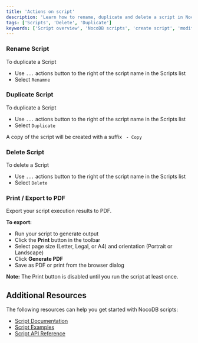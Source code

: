 ```yaml
---
title: 'Actions on script'
description: 'Learn how to rename, duplicate and delete a script in NocoDB.'
tags: ['Scripts', 'Delete', 'Duplicate']
keywords: ['Script overview', 'NocoDB scripts', 'create script', 'modify script', 'delete script']
---
```


### Rename Script

To duplicate a Script
- Use `...` actions button to the right of the script name in the Scripts list
- Select `Renamne`


### Duplicate Script

To duplicate a Script
- Use `...` actions button to the right of the script name in the Scripts list
- Select `Duplicate`

A copy of the script will be created with a suffix ` - Copy`

### Delete Script

To delete a Script
- Use `...` actions button to the right of the script name in the Scripts list
- Select `Delete`

### Print / Export to PDF

Export your script execution results to PDF.

**To export:**
- Run your script to generate output
- Click the **Print** button in the toolbar
- Select page size (Letter, Legal, or A4) and orientation (Portrait or Landscape)
- Click **Generate PDF**
- Save as PDF or print from the browser dialog

**Note:** The Print button is disabled until you run the script at least once.


## Additional Resources

The following resources can help you get started with NocoDB scripts:
- [Script Documentation](/docs/scripts)
- [Script Examples](/docs/scripts/examples/find-and-replace)
- [Script API Reference](/docs/scripts/api-reference/base)


